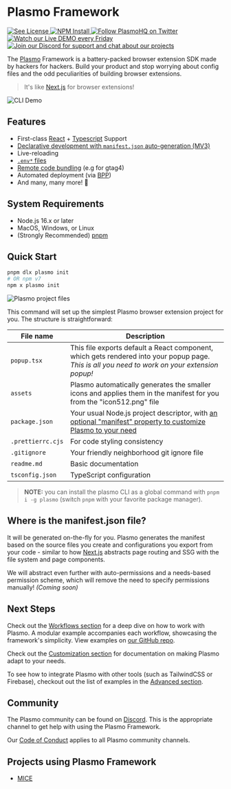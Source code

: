 # Plasmo Framework

<span className="flex flex-1 gap-1">
  <a aria-label="License" href="./LICENSE">
    <img alt="See License" src="https://img.shields.io/npm/l/plasmo" />
  </a>
  <a aria-label="NPM" href="https://www.npmjs.com/package/plasmo">
    <img alt="NPM Install" src="https://img.shields.io/npm/v/plasmo?logo=npm" />
  </a>
  <a aria-label="Twitter" href="https://www.twitter.com/plasmohq">
    <img
      alt="Follow PlasmoHQ on Twitter"
      src="https://img.shields.io/twitter/follow/plasmohq?logo=twitter"
    />
  </a>
  <a aria-label="Twitch Stream" href="https://www.twitch.tv/plasmohq">
    <img
      alt="Watch our Live DEMO every Friday"
      src="https://img.shields.io/twitch/status/plasmohq?logo=twitch&logoColor=white"
    />
  </a>
  <a aria-label="Discord" href="https://www.plasmo.com/s/d">
    <img
      alt="Join our Discord for support and chat about our projects"
      src="https://img.shields.io/discord/946290204443025438?logo=discord&logoColor=white"
    />
  </a>
</span>

The [Plasmo](https://www.plasmo.com/) Framework is a battery-packed browser extension SDK made by hackers for hackers. Build your product and stop worrying about config files and the odd peculiarities of building browser extensions.

> It's like [Next.js](https://nextjs.org/) for browser extensions!

![CLI Demo](https://www.plasmo.com/assets/plasmo-cli-demo.gif)

## Features

- First-class [React](https://reactjs.org/) + [Typescript](https://www.typescriptlang.org/) Support
- [Declarative development with `manifest.json` auto-generation (MV3)](/#where-is-the-manifestjson-file)
- Live-reloading
- [`.env*` files](/workflows/env)
- [Remote code bundling](/workflows/remote-code) (e.g for gtag4)
- Automated deployment (via [BPP](/workflows/submit))
- And many, many more! 🚀

## System Requirements

- Node.js 16.x or later
- MacOS, Windows, or Linux
- (Strongly Recommended) [pnpm](https://pnpm.io/)

## Quick Start

```sh
pnpm dlx plasmo init
# OR npm v7
npm x plasmo init
```

![Plasmo project files](/screenshots/file_structure.png)

This command will set up the simplest Plasmo browser extension project for you. The structure is straightforward:

| File name         | Description                                                                                                                                            |
| ----------------- | ------------------------------------------------------------------------------------------------------------------------------------------------------ |
| `popup.tsx`       | This file exports default a React component, which gets rendered into your popup page. _This is all you need to work on your extension popup!_         |
| `assets`          | Plasmo automatically generates the smaller icons and applies them in the manifest for you from the "icon512.png" file                                  |
| `package.json`    | Your usual Node.js project descriptor, with [an optional "manifest" property to customize Plasmo to your need](/customization#overriding-the-manifest) |
| `.prettierrc.cjs` | For code styling consistency                                                                                                                           |
| `.gitignore`      | Your friendly neighborhood git ignore file                                                                                                             |
| `readme.md`       | Basic documentation                                                                                                                                    |
| `tsconfig.json`   | TypeScript configuration                                                                                                                               |

> **NOTE:** you can install the plasmo CLI as a global command with `pnpm i -g plasmo` (switch `pnpm` with your favorite package manager).

## Where is the manifest.json file?

It will be generated on-the-fly for you. Plasmo generates the manifest based on the source files you create and configurations you export from your code - similar to how [Next.js](https://nextjs.org/) abstracts page routing and SSG with the file system and page components.

We will abstract even further with auto-permissions and a needs-based permission scheme, which will remove the need to specify permissions manually! _(Coming soon)_

## Next Steps

Check out the [Workflows section](./workflows) for a deep dive on how to work with Plasmo. A modular example accompanies each workflow, showcasing the framework's simplicity. View examples on [our GitHub repo](https://github.com/PlasmoHQ/examples).

Check out the [Customization section](./customization) for documentation on making Plasmo adapt to your needs.

To see how to integrate Plasmo with other tools (such as TailwindCSS or Firebase), checkout out the list of examples in the [Advanced section](./advanced).

## Community

The Plasmo community can be found on [Discord](https://www.plasmo.com/s/d). This is the appropriate channel to get help with using the Plasmo Framework.

Our [Code of Conduct](https://github.com/PlasmoHQ/plasmo/blob/main/.github/CODE_OF_CONDUCT.md) applies to all Plasmo community channels.

## Projects using Plasmo Framework

- [MICE](https://github.com/PlasmoHQ/mice)
